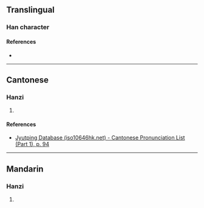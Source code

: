 {{character info/new}}
==Translingual==

===Han character===
{{Han char|rn=38|rad=女|as=10|sn=13|four=|canj=VYBS|ids=⿰女旁}}

====References====
* {{Han ref|kx=0269.150|dkj=06624|dj=0536.240|hdz=21073.030|uh=5ACE|ud=23246}}

----

==Cantonese==

===Hanzi===
{{yue-hanzi|jyut=[[pong4]]|y=pong4}}

# {{defn|lang=yue|sort=女10}}

====References====
* [http://www.iso10646hk.net/jp/document/download.jsp Jyutping Database (iso10646hk.net) - Cantonese Pronunciation List (Part 1), p. 94]

----

==Mandarin==

===Hanzi===
{{cmn-hanzi|pin=[[páng]] ([[pang2]])|wg=p'ang<sup>2</sup>}}

# {{defn|lang=cmn|sort=女10}}